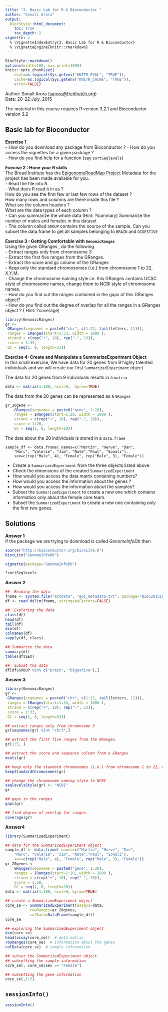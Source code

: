 ```yaml
---
title: "3. Basic Lab for R & Bioconductor "
author: "Sonali Arora"
output:
  BiocStyle::html_document:
    toc: true
    toc_depth: 2
vignette: >
  % \VignetteIndexEntry{3. Basic Lab for R & Bioconductor}
  % \VignetteEngine{knitr::rmarkdown}
---
```

```r
BiocStyle::markdown()
options(width=100, max.print=1000)
knitr::opts_chunk$set(
    eval=as.logical(Sys.getenv("KNITR_EVAL", "TRUE")),
    cache=as.logical(Sys.getenv("KNITR_CACHE", "TRUE")), 
    error=FALSE)
```

Author: Sonali Arora (<a
  href="mailto:sarora@fredhutch.org">sarora@fredhutch.org</a>)<br/ >
Date: 20-22 July, 2015<br />

The material in this course requires R version 3.2.1 and Bioconductor
version 3.2


## Basic lab for Bioconductor 

__Exercise 1__  
   - How do you download any package from Bioconductor ? 
   - How do you access the vignettes for a given package ?   
   - How do you find help for a function (say `sortSeqlevels`)

__Execise 2 : Hone your R skills__   
The Broad Institute has the [EpigenomeRoadMap Project](http://www.roadmapepigenomics.org/) Metadata for the project has been made available for you.   
   - Read the file into R.  
   - What does R read it in as ?  
      How do you see the first few or last few rows of the dataset ?  
      How many rows and columns are there inside this file ?   
      What are the column headers ?   
      What are the data types of each column ?   
   - Can you summarize the whole data (Hint: ?summary) Summarize the number of males and females in this dataset  
   -  The column called `GROUP` contains the source of the sample. Can you subset the data.frame to get all samples belonging to `BRAIN` and `DIGESTIVE`

__Exercise 3 : Getting Comfortable with `GenomicRanges`__   
Using the given GRanges , do the following   
- Extract ranges only from chromosome 3  
- Extract the first five ranges from the GRanges.  
- Extract the score and gc column of the GRanges  
- Keep only the standard chromosomes (i.e.) from chromosome 1 to 22, X,Y,M.  
- Change the chromosome naming style i.e. this GRanges contains UCSC style of chromosome names, change them to NCBI style of chromosome names.   
- How do you find out the ranges contained in the gaps of this GRanges object?  
- How do you find out the degree of overlap for all the ranges in a GRanges object ? ( Hint: ?coverage)  

```r
library(GenomicRanges)
gr <-
 GRanges(seqnames = paste0("chr", c(1:22, tail(letters, 11))),
 ranges = IRanges(start=1:33, width = 1000 ),
 strand = c(rep("+", 10), rep("-", 23)),
 score = 1:33,
 GC = seq(1, 0, length=33))
```  

__Exercise 4: Create and Manipulate a SummarizeExperiment Object__   
In this small exercise, We have data for 20 genes from 9 highly talented individuals and we will create our first `SummarizedExperiment` object. 

The data for 20 genes from 9 individuals results in a `matrix`

```r
data <- matrix(1:180, ncol=9,  byrow=TRUE)
```
The data from the 20 genes can be represented as a `GRanges`

```r
gr_20gene <-
    GRanges(seqnames = paste0("gene", 1:20),   
    ranges = IRanges(start=1:20, width = 1000 ),  
    strand = c(rep("+", 10), rep("-", 10)),  
    score = 1:20,  
    GC = seq(1, 0, length=20))
```
The data about the 20 individuals is stored in a `data.frame` 

```r-mat
sample_df <- data.frame( names=c("Martin", "Herve", "Dan",   
    "Marc", "Valerie", "Jim", "Nate","Paul", "Sonali"),   
    sex=c(rep("Male", 4), "Female", rep("Male", 3), "Female"))
```

- Create a `SummarizedExperiment` from the three objects listed above.  
- Check the dimensions of the created `SummarizedExperiment`
- How would you access the data matrix containing numbers?
- How would you access the information about the genes ?
- How would you access the information about the samples? 
- Subset the `SummarizedExperiment` to create a new one which contains information only about the female core team. 
- Subset the `SummarizedExperiment` to create a new one containing only the first two genes. 

## Solutions

__Answer 1__  
If the package we are trying to download is called *GenomeInfoDb* then 
```r
source("http://bioconductor.org/biocLite.R")
biocLite("GenomeInfoDb")

vignette(package="GenomeInfoDb")

?sortSeqlevels
```

__Answer 2__
```r
##  Reading the data 
fname <- system.file("extdata", "epi_metadata.txt", package="BioC2015Introduction")
df <- read.delim(fname, stringsAsFactors=FALSE)

##  Exploring the data
class(df) 
head(df) 
tail(df) 
dim(df)
colnames(df)
sapply(df, class)

## Summarize the data 
summary(df)
table(df$SEX)

##  Subset the data 
df[df$GROUP %in% c("Brain", "Digestive"),]
```

__Answer 3__
```r
library(GenomicRanges)
gr <-
 GRanges(seqnames = paste0("chr", c(1:22, tail(letters, 11))),
 ranges = IRanges(start=1:33, width = 1000 ),
 strand = c(rep("+", 10), rep("-", 23)),
 score = 1:33,
 GC = seq(1, 0, length=33))

## extract ranges only from chromosome 3 
gr[seqnames(gr) %in% "chr3",]

## extract the first five ranges from the GRanges.
gr[1:5, ]

## extract the score and sequence column from a GRanges
mcols(gr)

## keep only the standard chromosomes (i.e.) from chromosome 1 to 22, x, y,m
keepStandardChromosomes(gr)

## change the chromosome naming style to NCBI
seqlevelsStyle(gr) <- "NCBI"
gr

## gaps in the ranges
gaps(gr)

## find degree of overlap for ranges.
coverage(gr)
```

__Answer4__
```r
library(SummarizedExperiment)

## data for the SummarizedExperiment object
sample_df <- data.frame( names=c("Martin", "Herve", "Dan",   
    "Marc", "Valerie", "Jim", "Nate","Paul", "Sonali"),   
    sex=c(rep("Male", 4), "Female", rep("Male", 3), "Female"))
gr_20genes <-
    GRanges(seqnames = paste0("gene", 1:20),
    ranges = IRanges(start=1:20, width = 1000 ),
    strand = c(rep("+", 10), rep("-", 10)),
    score = 1:20,
    GC = seq(1, 0, length=20))
data <- matrix(1:180, ncol=9, byrow=TRUE)

## create a SummarizedExperiment object
core_se <- SummarizedExperiment(assays=data,
           rowRanges=gr_20genes, 
           colData=DataFrame(sample_df))
core_se

## exploring the SummarizedExperiment object
dim(core_se)
head(assay(core_se))  # data matrix 
rowRanges(core_se)  # information about the genes
colData(core_se)  # sample information

## subset the SummarizedExperiment object
## subsetting the sample information
core_se[, core_se$sex == "Female"]

## subsetting the gene information
core_se[,1:2]
```


## `sessionInfo()`

```r
sessionInfo()
```
